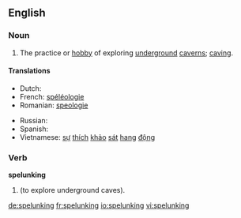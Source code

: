 ==English==

===Noun===
{{wikipedia}}
{{en-noun|-}}

# The practice or [[hobby]] of exploring [[underground]] [[caverns]]; [[caving]].

====Translations====
{{trans-top|exploring underground caverns}}
* Dutch: {{t-|nl|speleologie|f}}
* French: [[spéléologie]] {{f}}
* Romanian: [[speologie]] {{f}}
{{trans-mid}}
* Russian: {{t|ru|спелеология|f|tr=sp'el'eológija}}
* Spanish: {{t|es|espeleología|f}}
* Vietnamese: [[sự]] [[thích]] [[khảo]] [[sát]] [[hang#Vietnamese|hang]] [[động]]
{{trans-bottom}}

===Verb===
'''spelunking'''

# {{present participle of|[[spelunk]]}} (to explore underground caves).

[[de:spelunking]]
[[fr:spelunking]]
[[io:spelunking]]
[[vi:spelunking]]